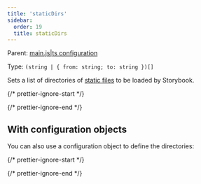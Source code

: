 ```yaml
---
title: 'staticDirs'
sidebar:
  order: 19
  title: staticDirs
---
```


Parent: [main.js|ts configuration](./main-config.mdx)

Type: `(string | { from: string; to: string })[]`

Sets a list of directories of [static files](../../configure/integration/images-and-assets.mdx#serving-static-files-via-storybook-configuration) to be loaded by Storybook.

{/* prettier-ignore-start */}

<CodeSnippets path="main-config-static-dirs.md" />

{/* prettier-ignore-end */}

## With configuration objects

You can also use a configuration object to define the directories:

{/* prettier-ignore-start */}

<CodeSnippets path="main-config-static-dirs-with-object.md" />

{/* prettier-ignore-end */}
